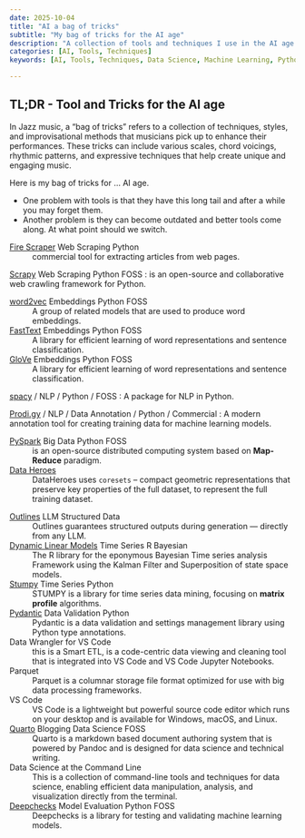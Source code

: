 ```yaml
---
date: 2025-10-04
title: "AI a bag of tricks"
subtitle: "My bag of tricks for the AI age"
description: "A collection of tools and techniques I use in the AI age."
categories: [AI, Tools, Techniques] 
keywords: [AI, Tools, Techniques, Data Science, Machine Learning, Python, R, VS Code, Parquet, Quarto]

---
```


::: {.callout-note}
## TL;DR - Tool and Tricks for the AI age

In Jazz music, a "bag of tricks" refers to a collection of techniques, styles, and improvisational methods that musicians pick up to enhance their performances. These tricks can include various scales, chord voicings, rhythmic patterns, and expressive techniques that help create unique and engaging music. 

Here is my bag of tricks for ... AI age. 

- One problem with tools is that they have this long tail and after a while you may forget them.
- Another problem is they can become outdated and better tools come along. At what point should we switch.
:::

[Fire Scraper](https://firescraper.com/) [Web Scraping]{class="badge rounded-pill text-bg-primary"}  [Python]{class="badge rounded-pill text-bg-secondary"}
: commercial tool for extracting articles from web pages.

[Scrapy](https://scrapy.org/) 
[Web Scraping]{class="badge rounded-pill text-bg-primary"}
[Python]{class="badge rounded-pill text-bg-secondary"} 
[FOSS]{class="badge rounded-pill text-bg-success"}
:   is an open-source and collaborative web crawling framework for Python.

[word2vec](https://code.google.com/archive/p/word2vec/) [Embeddings]{class="badge rounded-pill text-bg-primary"} [Python]{class="badge rounded-pill text-bg-secondary"} [FOSS]{class="badge rounded-pill text-bg-success"}
:  A group of related models that are used to produce word embeddings.

[FastText](https://fasttext.cc/) [Embeddings]{class="badge rounded-pill text-bg-primary"} [Python]{class="badge rounded-pill text-bg-secondary"} [FOSS]{class="badge rounded-pill text-bg-success"}
:  A library for efficient learning of word representations and sentence classification.

[GloVe](https://nlp.stanford.edu/projects/glove/) [Embeddings]{class="badge rounded-pill text-bg-primary"} [Python]{class="badge rounded-pill text-bg-secondary"} [FOSS]{class="badge rounded-pill text-bg-success"}
:  A library for efficient learning of word representations and sentence classification.

[spacy](https://spacy.io/) /
[NLP]{class="badge rounded-pill text-bg-primary"} /
[Python]{class="badge rounded-pill text-bg-info"} /
[FOSS]{class="badge rounded-pill text-bg-success"}
:   A package for NLP in Python.

[Prodi.gy](https://prodi.gy/) /
[NLP]{class="badge rounded-pill text-bg-primary"} /
[Data Annotation]{class="badge rounded-pill text-bg-info"} /
[Python]{class="badge rounded-pill text-bg-secondary"} /
[Commercial]{class="badge rounded-pill text-bg-warning"} 
:   A modern annotation tool for creating training data for machine learning models.

[PySpark](https://spark.apache.org/docs/latest/api/python/getting_started/quickstart.html) [Big Data]{class="badge rounded-pill text-bg-primary"} [Python]{class="badge rounded-pill text-bg-secondary"} [FOSS]{class="badge rounded-pill text-bg-info"}
:   is an open-source distributed computing system based on **Map-Reduce** paradigm.

[Data Heroes](https://dataheroes.ai/)
:   DataHeroes uses `coresets` – compact geometric representations that preserve key properties of the full dataset, to represent the full training dataset.

<!-- convert these to badges -->

[Outlines](https://dottxt-ai.github.io/outlines/latest/) [LLM]{class="badge rounded-pill text-bg-primary"} [Structured Data]{class="badge rounded-pill text-bg-primary"}
:   Outlines guarantees structured outputs during generation — directly from any LLM.

[Dynamic Linear Models](https://cran.r-project.org/web/packages/dlm/index.html) [Time Series]{class="badge rounded-pill text-bg-primary"} [R]{class="badge rounded-pill text-bg-primary"} [Bayesian]{class="badge rounded-pill text-bg-primary"}
: The R library for the eponymous Bayesian Time series analysis Framework using the Kalman Filter and Superposition of  state space models.

[Stumpy](https://stumpy.readthedocs.io/en/latest/) [Time Series]{class="badge rounded-pill text-bg-primary"} [Python]{class="badge rounded-pill text-bg-primary"}
:   STUMPY is a library for time series data mining, focusing on **matrix profile** algorithms.


[Pydantic](https://docs.pydantic.dev/latest/) [Data Validation]{class="badge rounded-pill text-bg-primary"} [Python]{class="badge rounded-pill text-bg-primary"}
:    Pydantic is a data validation and settings management library using Python type annotations.


Data Wrangler for VS Code
: this is a Smart ETL, is a code-centric data viewing and cleaning tool that is integrated into VS Code and VS Code Jupyter Notebooks.


Parquet
:   Parquet is a columnar storage file format optimized for use with big data processing frameworks.


VS Code
:   VS Code is a lightweight but powerful source code editor which runs on your desktop and is available for Windows, macOS, and Linux.

[Quarto](https://quarto.org/) [Blogging]{class="badge rounded-pill text-bg-primary"} [Data Science]{class="badge rounded-pill text-bg-secondary"} [FOSS]{class="badge rounded-pill text-bg-success"}
:   Quarto is a markdown based document authoring system that is powered by Pandoc and is designed for data science and technical writing.

Data Science at the Command Line
:   This is a collection of command-line tools and techniques for data science, enabling efficient data manipulation, analysis, and visualization directly from the terminal.

[Deepchecks](https://deepchecks.com/) [Model Evaluation]{class="badge rounded-pill text-bg-primary"} [Python]{class="badge rounded-pill text-bg-secondary"} [FOSS]{class="badge rounded-pill text-bg-success"}
:   Deepchecks is a library for testing and validating machine learning models.


<!-- TODO add agentic, rag, and local lls, apis -->